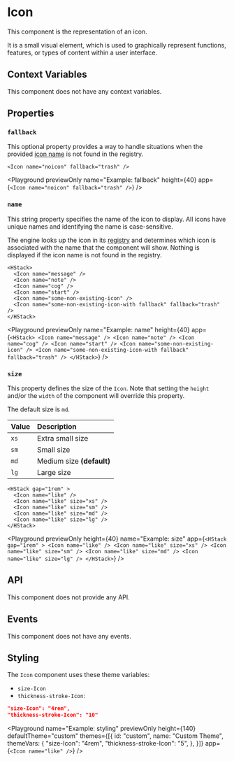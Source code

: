 # Icon

This component is the representation of an icon.

It is a small visual element, which is used to graphically represent functions, features, or types of content within a user interface.

## Context Variables

This component does not have any context variables.

## Properties

### `fallback`

This optional property provides a way to handle situations when the provided [icon name](#name) is not found in the registry.

```ueml copy /fallback="trash"/
<Icon name="noicon" fallback="trash" />
```

<Playground
  previewOnly
  name="Example: fallback"
  height={40}
  app={`<Icon name="noicon" fallback="trash" />`}
/>

### `name`

This string property specifies the name of the icon to display. All icons have unique names and identifying the name is case-sensitive.

The engine looks up the icon in its [registry]() and determines which icon is associated with the name that the component will show.
Nothing is displayed if the icon name is not found in the registry.

```ueml copy /name/
<HStack>
  <Icon name="message" />
  <Icon name="note" />
  <Icon name="cog" />
  <Icon name="start" />
  <Icon name="some-non-existing-icon" />
  <Icon name="some-non-existing-icon-with fallback" fallback="trash" />
</HStack>
```

<Playground
  previewOnly
  name="Example: name"
  height={40}
  app={`
  <HStack>
    <Icon name="message" />
    <Icon name="note" />
    <Icon name="cog" />
    <Icon name="start" />
    <Icon name="some-non-existing-icon" />
    <Icon name="some-non-existing-icon-with fallback" fallback="trash" />
  </HStack>
  `}
/>

### `size`

This property defines the size of the `Icon`. Note that setting the `height` and/or the `width` of the component will override this property.

The default size is `md`.

| Value | Description               |
| :---- | :------------------------ |
| `xs`  | Extra small size          |
| `sm`  | Small size                |
| `md`  | Medium size **(default)** |
| `lg`  | Large size                |

```ueml copy /size/
<HStack gap="1rem" >
  <Icon name="like" />
  <Icon name="like" size="xs" />
  <Icon name="like" size="sm" />
  <Icon name="like" size="md" />
  <Icon name="like" size="lg" />
</HStack>
```

<Playground
  previewOnly
  height={40}
  name="Example: size"
  app={`
  <HStack gap="1rem" >
    <Icon name="like" />
    <Icon name="like" size="xs" />
    <Icon name="like" size="sm" />
    <Icon name="like" size="md" />
    <Icon name="like" size="lg" />
  </HStack>
  `}
/>

## API

This component does not provide any API.

## Events

This component does not have any events.

## Styling

The `Icon` component uses these theme variables:

- `size-Icon`
- `thickness-stroke-Icon`:

```json
"size-Icon": "4rem",
"thickness-stroke-Icon": "10"
```

<Playground
  name="Example: styling"
  previewOnly
  height={140}
  defaultTheme="custom"
  themes={[{
    id: "custom",
    name: "Custom Theme",
    themeVars: {
      "size-Icon": "4rem",
      "thickness-stroke-Icon": "5",
    },
  }]}
  app={`<Icon name="like" />`}
/>
